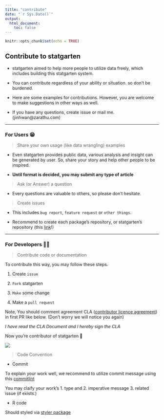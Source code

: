 ```yaml
---
title: "contribute"
date: "`r Sys.Date()`"
output: 
  html_document:
    toc: false
---
```


```r
knitr::opts_chunk$set(echo = TRUE)
```

## Contribute to statgarten

-   statgarten aimed to help more people to utilize data freely, which includes building this statgarten system.

-   You can contribute regardless of your ability or situation. so don't be burdened.

-   Here are some examples for contributions. However, you are welcome to make suggestions in other ways as well.

- If you have any questions, create issue or mail me. (jinhwan@zarathu.com)

--- 

### For Users 😁

> Share your own usage (like data wrangling) examples

- Even statgarten provides public data, various analysis and insight can be generated by user. So, share your story and help other people to be inspired.

- **Until format is decided, you may submit any type of article**

> Ask (or Answer) a question

- Every questions are valuable to others, so please don't hesitate.

> Create issues

- This includes `bug report`, `feature request` or `other things`.

- Recommend to create each package's repository, or statgarten's repository (this [link](https://github.com/statgarten/statgarten/issues)!)

---

### For Developers 👩‍💻

> Contribute code or documentation 

To contribute this way, you may follow these steps.

1. Create `issue`

2. `Fork` statgarten 

3. `Make` some change 

4. Make a `pull request` 

Note, You should comment agreement CLA ([contributor licence agreement](https://en.wikipedia.org/wiki/Contributor_License_Agreement)) in first PR like below. (Don't worry we will notice you again)

*I have read the CLA Document and I hereby sign the CLA*

Now you're contributor of statgarten 🎉

<img src='img/contribute_process.png'/>

> Code Convention

- Commit

To explain your work well, we recommend to utilize commit message using this [commitlint](https://commitlint.io/#Conventional)

You may claify your work's 1. type and 2. imperative message 3. related issue (if exists.)

- R code 

Should styled via [styler package](https://github.com/r-lib/styler)


